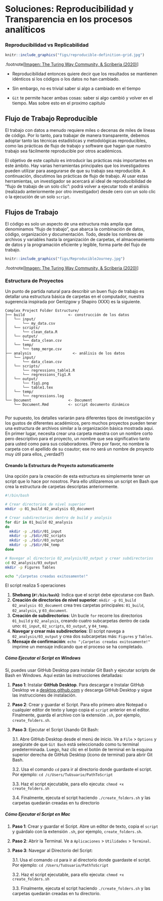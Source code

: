 # Soluciones: Reproducibilidad y Transparencia  en los procesos analíticos






### Reproducibilidad vs Replicabilidad 

```r
knitr::include_graphics("figs/reproducible-definition-grid.jpg")
```

.footnote[[Imagen: The Turing Way Community, & Scriberia (2020)]( https://doi.org/10.5281/zenodo.3332807)]



- Reproducibilidad entonces quiere decir que los resultados se mantienen idénticos si los códigos o los datos no han cambiado.

- Sin embargo, no es trivial saber si algo a cambiado en el tiempo

- `Git` te permite hacer ambas cosas: saber si algo cambió y volver en el tiempo. Mas sobre esto en el proximo capitulo


## Flujo de Trabajo Reproducible

El trabajo con datos a menudo requiere miles o decenas de miles de líneas de código. Por lo tanto, para trabajar de manera transparente, debemos  adoptar tanto las técnicas estadísticas y metodológicas reproducibles, como las prácticas de flujo de trabajo y software que hagan que nuestro trabajo sea fácilmente reproducible por otros académicos. 

El objetivo de este capítulo es introducir las prácticas más importantes en este ámbito. Hay varias herramientas principales que los investigadores pueden utilizar para asegurarse de que su trabajo sea reproducible. A continuación, discutimos las prácticas de flujo de trabajo. Al usar estas herramientas, un investigador se acercará al ideal de reproducibilidad de "flujo de trabajo de un solo clic": podrá volver a ejecutar todo el análisis (realizado anteriormente por otro investigador) desde cero con un solo clic o la ejecución de un solo `script`.

## Flujos de Trabajo



El código  es solo un aspecto de una estructura más amplia que denominamos "flujo de trabajo", que abarca la combinación de datos, código, organización y documentación. Todo, desde los nombres de archivos y variables hasta la organización de carpetas, el almacenamiento de datos y la programación eficiente y legible, forma parte del flujo de trabajo. 

```r
knitr::include_graphics("figs/ReproducibleJourney.jpg")
```

.footnote[[Imagen: The Turing Way Community, & Scriberia (2020)]( http://doi.org/10.5281/zenodo.3695300)]



### Estructura de Proyectos

Un punto de partida natural para describir un buen flujo de trabajo es detallar una estructura básica de carpetas en el computador, nuestra sugerencia inspirada por Gentzgow y Shapiro (XXX) es la siguiente.


```
Complex Project Folder Estructure/
├── build                    <- construcción de los datos
│   └── input/
│       └── my_data.csv
│   └── scripts/
│       └── clean_data.R
│   └── output/
│       └── data_clean.csv
│   └── temp/
│       └── temp_merge.csv
├── analysis				   <- análisis de los datos
│   └── input/
│       └── data_clean.csv
│   └── scripts/
│       └── regressions_table1.R
│       └── regressions_fig1.R
│   └── output/
│       └── fig1.png
│       └── table1.tex
│   └── temp/
│       └── regressions.log
└── Document                 <- Document
    └── Document.Rmd         <- script documento dinámico
   
```


 Por supuesto, los detalles variarán para diferentes tipos de investigación y los gustos de diferentes académicos, pero muchos proyectos pueden tener una estructura de archivos similar a la organización básica mostrada aquí. En primer lugar, necesita crear una carpeta maestra con un nombre corto pero descriptivo para el proyecto, un nombre que sea significativo tanto para usted como para sus colaboradores. (Pero por favor, no nombre la carpeta con el apellido de su coautor; ese no será un nombre de proyecto muy útil para ellos, ¿verdad?)
 
 



#### Creando la Estructura de Proyecto automaticamente

Una opción para la creación de esta estructura es simplemente tener un script que lo hace por nosotros. Para ello utilizaremos un script en Bash que crea la estructura de carpetas descriptas anteriormente. 

```sh
#!/bin/bash

# Crear directorios de nivel superior
mkdir -p 01_build 02_analysis 03_document

# Crear subdirectorios dentro de build y analysis
for dir in 01_build 02_analysis
do
  mkdir -p ./$dir/01_input
  mkdir -p ./$dir/02_scripts
  mkdir -p ./$dir/03_output
  mkdir -p ./$dir/04_temp
done

# Navegar al directorio 02_analysis/03_output y crear subdirectorios
cd 02_analysis/03_output
mkdir -p Figures Tables

echo "¡Carpetas creadas exitosamente!"
```

El script realiza 5 operaciones

1. **Shebang (`#!/bin/bash`)**: Indica que el script debe ejecutarse con Bash.
2. **Creación de directorios de nivel superior**: `mkdir -p 01_build 02_analysis 03_document` crea tres carpetas principales: `01_build`, `02_analysis`, y `03_document`.
3. **Creación de subdirectorios**: Un bucle `for` recorre los directorios `01_build` y `02_analysis`, creando cuatro subcarpetas dentro de cada uno: `01_input`, `02_scripts`, `03_output`, y `04_temp`.
4. **Navegar y crear más subdirectorios**: El script navega a `02_analysis/03_output` y crea dos subcarpetas más: `Figures` y `Tables`.
5. **Mensaje de confirmación**: `echo "¡Carpetas creadas exitosamente!"` imprime un mensaje indicando que el proceso se ha completado.

##### Cómo Ejecutar el Script en Windows


Sí, puedes usar GitHub Desktop para instalar Git Bash y ejecutar scripts de Bash en Windows. Aquí están las instrucciones detalladas:


1. **Paso 1**: Instalar **GitHub Desktop**. Para descargar e Instalar GitHub Desktop ve a [desktop.github.com](https://desktop.github.com) y descarga GitHub Desktop y sigue las instrucciones de instalación.

2. **Paso 2**: Crear y guardar el Script. Para ello primero abre Notepad o cualquier editor de texto y luego copia el `script` anterior en el editor. Finalmente, guarda el archivo con la extensión `.sh`, por ejemplo, `create_folders.sh`.

3. **Paso 3**: Ejecutar el Script Usando Git Bash:

    3.1. Abre GitHub Desktop desde el menú de inicio. Ve a `File` > `Options` y asegúrate de que `Git Bash` está seleccionado como tu terminal predeterminada. Luego, haz clic en el botón de terminal en la esquina superior derecha de GitHub Desktop (ícono de terminal) para abrir Git Bash.
    
    3.2. Usa el comando `cd` para ir al directorio donde guardaste el script. Por ejemplo: `cd /c/Users/TuUsuario/PathToScript`
    
    3.3. Haz el script ejecutable, para ello ejecuta: `chmod +x create_folders.sh`
    
    3.4. Finalmente, ejecuta el script haciendo `./create_folders.sh` y las carpetas quedarán creadas en tu directorio

  


##### Cómo Ejecutar el Script en Mac

1. **Paso 1**: Crear y guardar el Script. Abre un editor de texto, copia el `script` y guárdalo con la extensión `.sh`, por ejemplo, `create_folders.sh`.

2. **Paso 2**: Abrir la Terminal. Ve a `Aplicaciones` > `Utilidades` > `Terminal`.

3. **Paso 3**: Navegar al Directorio del Script:

    3.1. Usa el comando `cd` para ir al directorio donde guardaste el script. Por ejemplo: `cd /Users/TuUsuario/PathToScript`
    
    3.2. Haz el script ejecutable, para ello ejecuta: `chmod +x create_folders.sh`
    
    3.3. Finalmente, ejecuta el script haciendo `./create_folders.sh` y las carpetas quedarán creadas en tu directorio.
    
    
    
